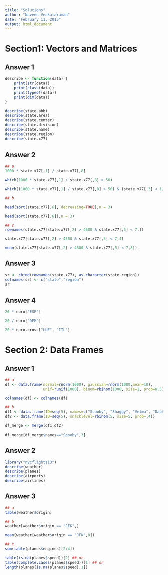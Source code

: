 ```yaml
---
title: "Solutions"
author: "Naveen Venkataraman"
date: "February 11, 2015"
output: html_document
---
```


# Section1: Vectors and Matrices

## Answer 1

```r

describe <- function(data) {
    print(str(data))
    print(class(data))
    print(typeof(data))
    print(dim(data))
}

describe(state.abb)
describe(state.area)
describe(state.center)
describe(state.division)
describe(state.name)
describe(state.region)
describe(state.x77)
```

## Answer 2

```r

## a
1000 * state.x77[,1] / state.x77[,8]

which(1000 * state.x77[,1] / state.x77[,8] > 50)

which((1000 * state.x77[,1] / state.x77[,8] > 50) & (state.x77[,3] < 1))

## b

head(sort(state.x77[,6], decreasing=TRUE),n = 3)

head(sort(state.x77[,6]),n = 3)

## c
rownames(state.x77[state.x77[,2] > 4500 & state.x77[,5] < 7,])

state.x77[state.x77[,2] > 4500 & state.x77[,5] < 7,4]

mean(state.x77[state.x77[,2] > 4500 & state.x77[,5] < 7,8])

```

## Answer 3

```r
sr <- cbind(rownames(state.x77), as.character(state.region))
colnames(sr) <- c("state","region")
sr
```

## Answer 4

```r
20 * euro["ESP"]

20 / euro["DEM"]

20 * euro.cross["LUF", "ITL"]
```

# Section 2: Data Frames

## Answer 1

```r
## a
df <- data.frame(normal=rnorm(1000), gaussian=rnorm(1000,mean=10),
                 unif=runif(1000), binom=rbinom(1000, size=1, prob=0.5))

colnames(df) <- colnames(df)

```

```r
## b
df1 <- data.frame(ID=seq(5), names=c("Scooby", "Shaggy", "Velma", "Daphne", "Fred"))
df2 <- data.frame(ID=seq(5), snacklevel=rbinom(5, size=5, prob=.4))

df_merge <- merge(df1,df2)

df_merge[df_merge$names=="Scooby",3]
```


## Answer 2

```r
library("nycflights13")
describe(weather)
describe(planes)
describe(airports)
describe(airlines)
```

## Answer 3

```r
## a
table(weather$origin)

## b
weather[weather$origin == "JFK",]

mean(weather[weather$origin == "JFK",8])

## c
sum(table(planes$engines)[2:4])

table(is.na(planes$speed))[2] ## or
table(complete.cases(planes$speed))[1] ## or
length(planes[is.na(planes$speed),1])

```
